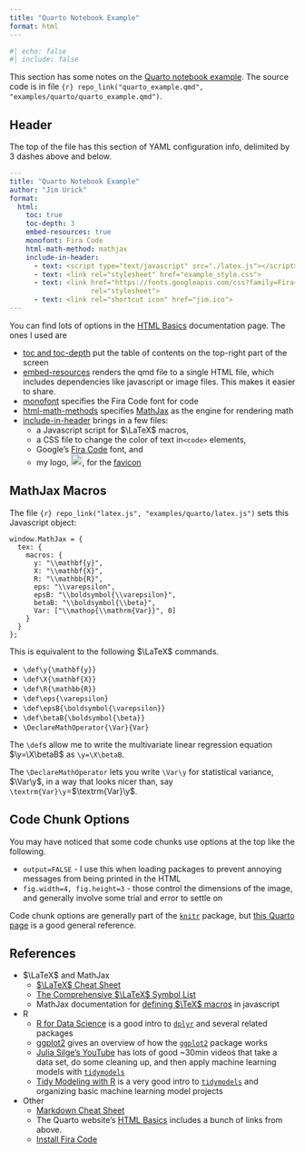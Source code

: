 ```yaml
---
title: "Quarto Notebook Example"
format: html
---
```


```r
#| echo: false
#| include: false
```

This section has some notes on the [Quarto notebook example](../../examples/quarto/quarto_example.html). The source code is in file `{r} repo_link("quarto_example.qmd", "examples/quarto/quarto_example.qmd")`.

## Header

The top of the file has this section of YAML configuration info, delimited by 3 dashes above and below.

``` .yaml
---
title: "Quarto Notebook Example"
author: "Jim Urick"
format:
  html:
    toc: true
    toc-depth: 3
    embed-resources: true
    monofont: Fira Code
    html-math-method: mathjax
    include-in-header:
      - text: <script type="text/javascript" src="./latex.js"></script>
      - text: <link rel="stylesheet" href="example_style.css">
      - text: <link href="https://fonts.googleapis.com/css?family=Fira+Code"
                    rel="stylesheet">
      - text: <link rel="shortcut icon" href="jim.ico">
---
```

You can find lots of options in the [HTML Basics](https://quarto.org/docs/output-formats/html-basics.html) documentation page. The ones I used are

-   [toc and toc-depth](https://quarto.org/docs/output-formats/html-basics.html#table-of-contents) put the table of contents on the top-right part of the screen
-   [embed-resources](https://quarto.org/docs/output-formats/html-basics.html#self-contained) renders the qmd file to a single HTML file, which includes dependencies like javascript or image files. This makes it easier to share.
-   [monofont](https://quarto.org/docs/output-formats/html-themes.html#basic-options) specifies the Fira Code font for code
-   [html-math-methods](https://quarto.org/docs/output-formats/html-basics.html#latex-equations) specifies [MathJax](https://www.mathjax.org/) as the engine for rendering math
-   [include-in-header](https://quarto.org/docs/output-formats/html-basics.html#includes) brings in a few files:
    -   a Javascript script for $\LaTeX$ macros,
    -   a CSS file to change the color of text in`<code>` elements,
    -   Google's [Fira Code](https://fonts.google.com/specimen/Fira+Code) font, and
    -   my logo, ![](../../jim.ico){width="20px"}, for the [favicon](https://en.wikipedia.org/wiki/Favicon)

## MathJax Macros

The file `{r} repo_link("latex.js", "examples/quarto/latex.js")` sets this Javascript object:

``` .javascript
window.MathJax = {
  tex: {
    macros: {
      y: "\\mathbf{y}",
      X: "\\mathbf{X}",
      R: "\\mathbb{R}",
      eps: "\\varepsilon",
      epsB: "\\boldsymbol{\\varepsilon}",
      betaB: "\\boldsymbol{\\beta}",
      Var: ["\\mathop{\\mathrm{Var}}", 0]
    }
  }
};
```

This is equivalent to the following $\LaTeX$ commands.

-   `\def\y{\mathbf{y}}`
-   `\def\X{\mathbf{X}}`
-   `\def\R{\mathbb{R}}`
-   `\def\eps{\varepsilon}`
-   `\def\epsB{\boldsymbol{\varepsilon}}`
-   `\def\betaB{\boldsymbol{\beta}}`
-   `\DeclareMathOperator{\Var}{Var}`

The `\def`s allow me to write the multivariate linear regression equation $\y=\X\betaB$ as `\y=\X\betaB`.

The `\DeclareMathOperator` lets you write `\Var\y` for statistical variance, $\Var\y$, in a way that looks nicer than, say `\textrm{Var}\y`=$\textrm{Var}\y$.

## Code Chunk Options

You may have noticed that some code chunks use options at the top like the following.

-   `output=FALSE` - I use this when loading packages to prevent annoying messages from being printed in the HTML
-   `fig.width=4, fig.height=3` - those control the dimensions of the image, and generally involve some trial and error to settle on

Code chunk options are generally part of the [`knitr`](https://yihui.org/knitr/) package, but [this Quarto page](https://quarto.org/docs/computations/execution-options.html) is a good general reference.

## References

-   $\LaTeX$ and MathJax
    -   [$\LaTeX$ Cheat Sheet](https://wch.github.io/latexsheet/)
    -   [The Comprehensive $\LaTeX$ Symbol List](https://us.mirrors.cicku.me/ctan/info/symbols/comprehensive/symbols-a4.pdf)
    -   MathJax documentation for [defining $\TeX$ macros](https://docs.mathjax.org/en/latest/input/tex/macros.html) in javascript
-   R
    -   [R for Data Science](https://r4ds.hadley.nz/) is a good intro to [`dplyr`](https://dplyr.tidyverse.org/) and several related packages
    -   [ggplot2](https://ggplot2-book.org/) gives an overview of how the [`ggplot2`](https://ggplot2.tidyverse.org/) package works
    -   [Julia Silge's YouTube](https://www.youtube.com/@JuliaSilge/videos) has lots of good \~30min videos that take a data set, do some cleaning up, and then apply machine learning models with [`tidymodels`](https://www.tidymodels.org/)
    -   [Tidy Modeling with R](https://www.tmwr.org/) is a very good intro to [`tidymodels`](https://www.tidymodels.org/) and organizing basic machine learning model projects
-   Other
    -   [Markdown Cheat Sheet](https://www.markdownguide.org/cheat-sheet/)
    -   The Quarto website's [HTML Basics](https://quarto.org/docs/output-formats/html-basics.html) includes a bunch of links from above.
    -   [Install Fira Code](https://github.com/tonsky/FiraCode/wiki/RStudio-instructions)

